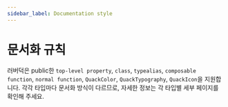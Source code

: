 ```yaml
---
sidebar_label: Documentation style
---
```


# 문서화 규칙

러버덕은 public한 `top-level property`, `class`, `typealias`, `composable function`, `normal function`, `QuackColor`, `QuackTypography`, `QuackIcon`을 지원합니다.
각각 타입마다 문서화 방식이 다르므로, 자세한 정보는 각 타입별 세부 페이지를 확인해 주세요.
